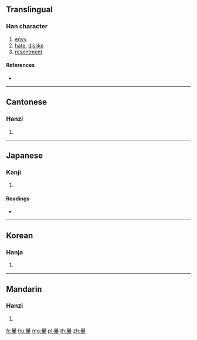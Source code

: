 {{character info/new}}
==Translingual==

===Han character===
{{Han char|rn=159|rad=車|as=14|sn=21|four=77506|canj=HCJWJ}}

# [[envy]]
# [[hate]], [[dislike]]
# [[resentment]]

====References====
* {{Han ref|kx=1249.230|dkj=38572|dj=1728.140|hdz=53559.010|uh=8F5D|ud=36701|bh=F659|bd=63065}}

----

==Cantonese==

===Hanzi===
{{yue-hanzi|jyut=|y=yu4}}

# {{defn|lang=yue|sort=車14}}

----

==Japanese==

===Kanji===
{{ja-kanji|grade=|rs=車14}}

# {{defn|lang=ja|sort=車14}}

====Readings====
* {{ja-readings|on=[[よ]] (yo)|kun=[[こし]] (koshi)|nanori=}}

----

==Korean==

===Hanja===
{{ko-hanja|hangeul=여|eumhun=|rv=yeo|mr=yŏ|y=ye}}

# {{defn|lang=ko|sort=車14}}

----

==Mandarin==

===Hanzi===
{{cmn-hanzi|pin=[[yú]] ([[yu2]])|wg=yü<sup>2</sup>}}

# {{defn|lang=cmn|sort=車14}}

[[fr:轝]]
[[hu:轝]]
[[mg:轝]]
[[pl:轝]]
[[th:轝]]
[[zh:轝]]